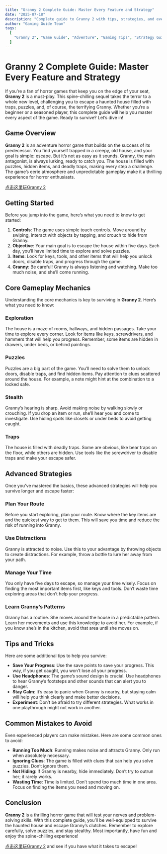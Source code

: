 ---
title: "Granny 2 Complete Guide: Master Every Feature and Strategy"
date: "2025-07-18"
description: "Complete guide to Granny 2 with tips, strategies, and everything you need to know to master this adventure game."
author: "Gaming Guide Team"
tags:
  [
    "Granny 2", "Game Guide", "Adventure", "Gaming Tips", "Strategy Guide", "escape", "Granny", "halloween"
  ]
---

# Granny 2 Complete Guide: Master Every Feature and Strategy

If you’re a fan of horror games that keep you on the edge of your seat, **Granny 2** is a must-play. This spine-chilling sequel takes the terror to a whole new level, challenging you to escape a haunted house filled with traps, puzzles, and, of course, the terrifying Granny. Whether you’re a beginner or a seasoned player, this complete guide will help you master every aspect of the game. Ready to survive? Let’s dive in!

## Game Overview

**Granny 2** is an adventure horror game that builds on the success of its predecessor. You find yourself trapped in a creepy, old house, and your goal is simple: escape. But it’s not as easy as it sounds. Granny, the main antagonist, is always lurking, ready to catch you. The house is filled with puzzles, hidden items, and deadly traps, making every step a challenge. The game’s eerie atmosphere and unpredictable gameplay make it a thrilling experience for horror enthusiasts.

[点击这里玩Granny 2](https://granny2.org/)

## Getting Started

Before you jump into the game, here’s what you need to know to get started:

1. **Controls**: The game uses simple touch controls. Move around by swiping, interact with objects by tapping, and crouch to hide from Granny.
2. **Objective**: Your main goal is to escape the house within five days. Each day, you’ll have limited time to explore and solve puzzles.
3. **Items**: Look for keys, tools, and other items that will help you unlock doors, disable traps, and progress through the game.
4. **Granny**: Be careful! Granny is always listening and watching. Make too much noise, and she’ll come running.

## Core Gameplay Mechanics

Understanding the core mechanics is key to surviving in **Granny 2**. Here’s what you need to know:

### Exploration

The house is a maze of rooms, hallways, and hidden passages. Take your time to explore every corner. Look for items like keys, screwdrivers, and hammers that will help you progress. Remember, some items are hidden in drawers, under beds, or behind paintings.

### Puzzles

Puzzles are a big part of the game. You’ll need to solve them to unlock doors, disable traps, and find hidden items. Pay attention to clues scattered around the house. For example, a note might hint at the combination to a locked safe.

### Stealth

Granny’s hearing is sharp. Avoid making noise by walking slowly or crouching. If you drop an item or run, she’ll hear you and come to investigate. Use hiding spots like closets or under beds to avoid getting caught.

### Traps

The house is filled with deadly traps. Some are obvious, like bear traps on the floor, while others are hidden. Use tools like the screwdriver to disable traps and make your escape safer.

## Advanced Strategies

Once you’ve mastered the basics, these advanced strategies will help you survive longer and escape faster:

### Plan Your Route

Before you start exploring, plan your route. Know where the key items are and the quickest way to get to them. This will save you time and reduce the risk of running into Granny.

### Use Distractions

Granny is attracted to noise. Use this to your advantage by throwing objects to create distractions. For example, throw a bottle to lure her away from your path.

### Manage Your Time

You only have five days to escape, so manage your time wisely. Focus on finding the most important items first, like keys and tools. Don’t waste time exploring areas that don’t help your progress.

### Learn Granny’s Patterns

Granny has a routine. She moves around the house in a predictable pattern. Learn her movements and use this knowledge to avoid her. For example, if you know she’s in the kitchen, avoid that area until she moves on.

## Tips and Tricks

Here are some additional tips to help you survive:

- **Save Your Progress**: Use the save points to save your progress. This way, if you get caught, you won’t lose all your progress.
- **Use Headphones**: The game’s sound design is crucial. Use headphones to hear Granny’s footsteps and other sounds that can alert you to danger.
- **Stay Calm**: It’s easy to panic when Granny is nearby, but staying calm will help you think clearly and make better decisions.
- **Experiment**: Don’t be afraid to try different strategies. What works in one playthrough might not work in another.

## Common Mistakes to Avoid

Even experienced players can make mistakes. Here are some common ones to avoid:

- **Running Too Much**: Running makes noise and attracts Granny. Only run when absolutely necessary.
- **Ignoring Clues**: The game is filled with clues that can help you solve puzzles. Don’t ignore them.
- **Not Hiding**: If Granny is nearby, hide immediately. Don’t try to outrun her; it rarely works.
- **Wasting Time**: Time is limited. Don’t spend too much time in one area. Focus on finding the items you need and moving on.

## Conclusion

**Granny 2** is a thrilling horror game that will test your nerves and problem-solving skills. With this complete guide, you’ll be well-equipped to survive the haunted house and escape Granny’s clutches. Remember to explore carefully, solve puzzles, and stay stealthy. Most importantly, have fun and enjoy the spine-chilling experience!

[点击这里玩Granny 2](https://granny2.org/) and see if you have what it takes to escape!